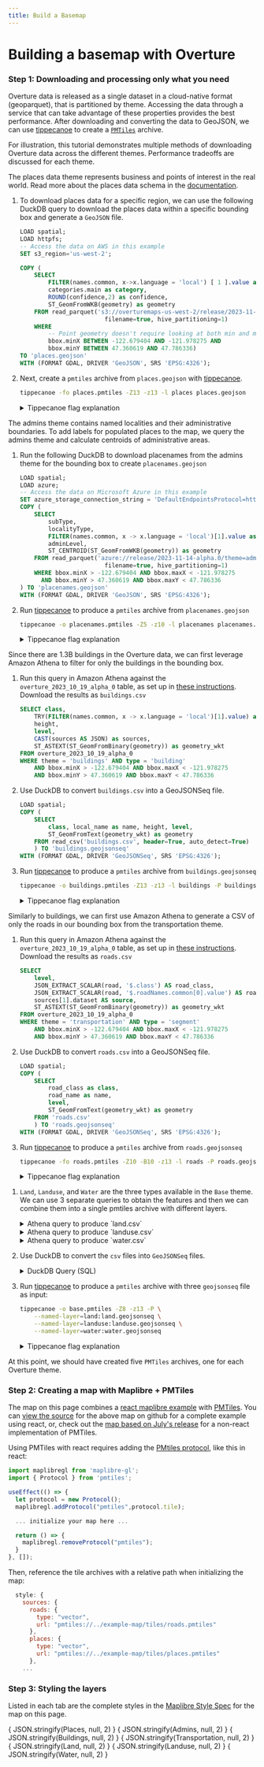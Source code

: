```yaml
---
title: Build a Basemap
---
```



# Building a basemap with Overture

<Map></Map>

### Step 1: Downloading and processing only what you need

Overture data is released as a single dataset in a cloud-native format (geoparquet), that is partitioned by theme. Accessing the data through a service that can take advantage of these properties provides the best performance. After downloading and converting the data to GeoJSON, we can use [tippecanoe](https://github.com/felt/tippecanoe) to create a [`PMTiles`](https://github.com/protomaps/PMTiles) archive.

For illustration, this tutorial demonstrates multiple methods of downloading Overture data across the different themes. Performance tradeoffs are discussed for each theme.

<Tabs queryString="theme-data" >

<!-- Places  -->
<TabItem value="places" label="Places" default>

The places data theme represents business and points of interest in the real world. Read more about the places data schema in the [documentation](https://docs.overturemaps.org/reference/places/place).

1. To download places data for a specific region, we can use the following DuckDB query to download the places data within a specific bounding box and generate a `GeoJSON` file.

    ```sql
    LOAD spatial;
    LOAD httpfs;
    -- Access the data on AWS in this example
    SET s3_region='us-west-2';

    COPY (
        SELECT
            FILTER(names.common, x->x.language = 'local') [ 1 ].value as name,
            categories.main as category,
            ROUND(confidence,2) as confidence,
            ST_GeomFromWKB(geometry) as geometry
        FROM read_parquet('s3://overturemaps-us-west-2/release/2023-11-14-alpha.0/theme=places/type=*/*',
                            filename=true, hive_partitioning=1)
        WHERE
            -- Point geometry doesn't require looking at both min and max:
            bbox.minX BETWEEN -122.679404 AND -121.978275 AND
            bbox.minY BETWEEN 47.360619 AND 47.786336)
    TO 'places.geojson'
    WITH (FORMAT GDAL, DRIVER 'GeoJSON', SRS 'EPSG:4326');
    ```

2. Next, create a `pmtiles` archive from `places.geojson` with [tippecanoe](https://github.com/felt/tippecanoe).

    ```bash
    tippecanoe -fo places.pmtiles -Z13 -z13 -l places places.geojson
    ```

    <details><summary>Tippecanoe flag explanation</summary>

    - `-fo places.pmtiles` The output file will be places.pmtiles. It will be overwritten if it exists.
    - `-Z13` and `-z13` will produce a tileset starting at zoom 13 and going up to zoom 13 (only 1 zoom level).
    - `-l places` names the layer "places"

   </details>

</TabItem>

<!-- Placenames -->

<TabItem value="placenames" label="Placenames" default>
The admins theme contains named localities and their administrative boundaries. To add labels for populated places to the map, we query the admins theme and calculate centroids of administrative areas.

1. Run the following DuckDB to download placenames from the admins theme for the bounding box to create `placenames.geojson`

    ```sql
    LOAD spatial;
    LOAD azure;
    -- Access the data on Microsoft Azure in this example
    SET azure_storage_connection_string = 'DefaultEndpointsProtocol=https;AccountName=overturemapswestus2;AccountKey=;EndpointSuffix=core.windows.net';
    COPY (
        SELECT
            subType,
            localityType,
            FILTER(names.common, x -> x.language = 'local')[1].value as name,
            adminLevel,
            ST_CENTROID(ST_GeomFromWKB(geometry)) as geometry
        FROM read_parquet('azure://release/2023-11-14-alpha.0/theme=admins/type=locality/*',
                            filename=true, hive_partitioning=1)
        WHERE bbox.minX > -122.679404 AND bbox.maxX < -121.978275
          AND bbox.minY > 47.360619 AND bbox.maxY < 47.786336
    ) TO 'placenames.geojson'
    WITH (FORMAT GDAL, DRIVER 'GeoJSON', SRS 'EPSG:4326');
    ```

2. Run [tippecanoe](https://github.com/felt/tippecanoe) to produce a `pmtiles` archive from `placenames.geojson`

    ```bash
    tippecanoe -o placenames.pmtiles -Z5 -z10 -l placenames placenames.geojson
    ```

    <details><summary>Tippecanoe flag explanation</summary>

    - `-fo buildings.pmtiles` is our output file. It will be overwritten if it exists.
    - `-Z5` and `-z10` will produce a tileset starting at zoom 5 and going up to zoom 13.
    - `-l placenames` names the layer "placenames"

    </details>

</TabItem>

<!-- Buildings -->

<TabItem value="buildings" label="Buildings" default>

Since there are 1.3B buildings in the Overture data, we can first leverage Amazon Athena to filter for only the buildings in the bounding box.

1. Run this query in  Amazon Athena against the `overture_2023_10_19_alpha_0` table, as set up in [these instructions](https://github.com/OvertureMaps/data#accessing-overture-maps-data-1). Download the results as `buildings.csv`

    ```sql
    SELECT class,
        TRY(FILTER(names.common, x -> x.language = 'local')[1].value) as local_name,
        height,
        level,
        CAST(sources AS JSON) as sources,
        ST_ASTEXT(ST_GeomFromBinary(geometry)) as geometry_wkt
    FROM overture_2023_10_19_alpha_0
    WHERE theme = 'buildings' AND type = 'building'
        AND bbox.minX > -122.679404 AND bbox.maxX < -121.978275
        AND bbox.minY > 47.360619 AND bbox.maxY < 47.786336
    ```

2. Use DuckDB to convert `buildings.csv` into a GeoJSONSeq file.

    ```sql
    LOAD spatial;
    COPY (
        SELECT
            class, local_name as name, height, level,
            ST_GeomFromText(geometry_wkt) as geometry
        FROM read_csv('buildings.csv', header=True, auto_detect=True)
        ) TO 'buildings.geojsonseq'
    WITH (FORMAT GDAL, DRIVER 'GeoJSONSeq', SRS 'EPSG:4326');
    ```

3. Run [tippecanoe](https://github.com/felt/tippecanoe) to produce a `pmtiles` archive from `buildings.geojsonseq`

    ```bash
    tippecanoe -o buildings.pmtiles -Z13 -z13 -l buildings -P buildings.geojsonseq
    ```

    <details><summary>Tippecanoe flag explanation</summary>

    - `-fo buildings.pmtiles` is our output file. It will be overwritten if it exists.
    - `-Z13` and `-z13` will produce a tileset starting at zoom 13 and going up to zoom 13 (so only 1 zoom level).
    - `-l buildings` names the layer "buildings"
    - `-P` allows tippecanoe to read the file in parallel. Since we created a GeoJSON sequence file instead of a single GeoJSON Feature Collection, tippecanoe can process the input data more efficiently.

    </details>

</TabItem>

<!-- Roads -->

<TabItem value="roads" label="Roads" default>
Similarly to buildings, we can first use Amazon Athena to generate a CSV of only the roads in our bounding box from the transportation theme.

1. Run this query in Amazon Athena against the `overture_2023_10_19_alpha_0` table, as set up in [these instructions](https://github.com/OvertureMaps/data#accessing-overture-maps-data-1). Download the results as `roads.csv`

    ```sql
    SELECT
        level,
        JSON_EXTRACT_SCALAR(road, '$.class') AS road_class,
        JSON_EXTRACT_SCALAR(road, '$.roadNames.common[0].value') AS road_name,
        sources[1].dataset AS source,
        ST_ASTEXT(ST_GeomFromBinary(geometry)) as geometry_wkt
    FROM overture_2023_10_19_alpha_0
    WHERE theme = 'transportation' AND type = 'segment'
        AND bbox.minX > -122.679404 AND bbox.maxX < -121.978275
        AND bbox.minY > 47.360619 AND bbox.maxY < 47.786336
    ```

2. Use DuckDB to convert `roads.csv` into a GeoJSONSeq file.

    ```sql
    LOAD spatial;
    COPY (
        SELECT
            road_class as class,
            road_name as name,
            level,
            ST_GeomFromText(geometry_wkt) as geometry
        FROM 'roads.csv'
        ) TO 'roads.geojsonseq'
    WITH (FORMAT GDAL, DRIVER 'GeoJSONSeq', SRS 'EPSG:4326');
    ```

3. Run [tippecanoe](https://github.com/felt/tippecanoe) to produce a `pmtiles` archive from `roads.geojsonseq`

    ```bash
    tippecanoe -fo roads.pmtiles -Z10 -B10 -z13 -l roads -P roads.geojsonseq
    ```

    <details><summary>Tippecanoe flag explanation</summary>

    - `-fo roads.pmtiles` is our output file. It will be overwritten if it exists.
    - `-Z10` and `-z13` will produce a tileset starting at zoom 10 and going up to zoom 13.
    - `-B10` will ensure that all featuers are present from zoom level 10.
    - `-l roads` names the layer "roads"
    - `-P` allows tippecanoe to read the file in parallel. Since we created a GeoJSON sequence file instead of a single GeoJSON Feature Collection, tippecanoe can process the input data more efficiently.

    </details>

</TabItem>



<TabItem value="base" label="Base (Land, Land Use & Water)" default>

1. `Land`, `Landuse`, and `Water` are the three types available in the `Base` theme. We can use 3 separate queries to obtain the features and then we can combine them into a single pmtiles archive with different layers.

    <details><summary>Athena query to produce `land.csv`</summary>

    ```sql
    SELECT subType,
    class,
    TRY(
        FILTER(names.common, x->x.language = 'local') [ 1 ].value
    ) as name,
    ST_ASTEXT(ST_GeomFromBinary(geometry)) as geometry_wkt
    FROM overture_2023_10_19_alpha_0
    WHERE theme = 'base'
        AND type IN 'land'
        AND ST_INTERSECTS(
            ST_ENVELOPE(
                ST_MULTIPOINT( ARRAY [
                    ST_POINT(-122.679404, 47.360619),
                    ST_POINT(-121.978275, 47.360619),
                    ST_POINT(-122.679404, 47.786336),
                    ST_POINT(-121.978275, 47.786336)
                ])
            ),
            ST_GeomFromBinary(geometry)
    )
    ```
    </details>

    <details><summary>Athena query to produce `landuse.csv`</summary>

     ```sql
     SELECT subType,
         class,
         surface,
         TRY(
             FILTER(names.common, x->x.language = 'local') [ 1 ].value
         ) as name,
         ST_ASTEXT(ST_GeomFromBinary(geometry)) as geometry_wkt
         FROM overture_2023_10_19_alpha_0
         WHERE theme = 'base'
             AND type = 'landuse'
             AND ST_INTERSECTS(
                 ST_ENVELOPE(
                     ST_MULTIPOINT( ARRAY [
                         ST_POINT(-122.679404, 47.360619),
                         ST_POINT(-121.978275, 47.360619),
                         ST_POINT(-122.679404, 47.786336),
                         ST_POINT(-121.978275, 47.786336)
                     ])
                 ),
                 ST_GeomFromBinary(geometry)
         )
     ```
    </details>

    <details><summary>Athena query to produce `water.csv`</summary>

    ```sql
    SELECT subType,
        class,
        TRY(
            FILTER(names.common, x->x.language = 'local') [ 1 ].value
        ) as name,
        ST_ASTEXT(ST_GeomFromBinary(geometry)) as geometry_wkt
    FROM overture_2023_10_19_alpha_0
    WHERE theme = 'base'
        AND subType in ('ocean', 'lake', 'pond', 'reservoir', 'river', 'stream', 'water', 'canal')
        AND ST_INTERSECTS(
                ST_ENVELOPE(
                    ST_MULTIPOINT( ARRAY [
                        ST_POINT(-122.679404, 47.360619),
                        ST_POINT(-121.978275, 47.360619),
                        ST_POINT(-122.679404, 47.786336),
                        ST_POINT(-121.978275, 47.786336)
                    ])
                ),
                ST_GeomFromBinary(geometry)
        )
    ```
    </details>

2. Use DuckDB to convert the `csv` files into `GeoJSONSeq` files.

    <details><summary>DuckDB Query (SQL)</summary>

    ```sql
    LOAD SPATIAL;
      -- Land
      COPY
       (
          SELECT
              subtype, class, name,
              ST_GeomFromText(geometry_wkt) as geometry
          FROM read_csv('land.csv', auto_detect=True, header=True)
          ) TO 'land.geojsonseq'
      WITH (FORMAT GDAL, DRIVER 'GeoJSONSeq', SRS 'EPSG:4326');
      -- LandUse
      COPY (
          SELECT
              subtype, class, name, surface,
              ST_GeomFromText(geometry_wkt) as geometry
          FROM read_csv('landuse.csv', auto_detect=True, header=True)
          ) TO 'landuse.geojsonseq'
      WITH (FORMAT GDAL, DRIVER 'GeoJSONSeq', SRS 'EPSG:4326');
      -- Water
      COPY (
          SELECT
              subtype, class, name,
              ST_GeomFromText(geometry_wkt) as geometry
          FROM read_csv('water.csv', auto_detect=True, header=True)
          ) TO 'water.geojsonseq'
      WITH (FORMAT GDAL, DRIVER 'GeoJSONSeq', SRS 'EPSG:4326');
    ```
    </details>

3. Run [tippecanoe](https://github.com/felt/tippecanoe) to produce a `pmtiles` archive with three `geojsonseq` file as input:

    ```bash
    tippecanoe -o base.pmtiles -Z8 -z13 -P \
        --named-layer=land:land.geojsonseq \
        --named-layer=landuse:landuse.geojsonseq \
        --named-layer=water:water.geojsonseq
    ```

    <details><summary>Tippecanoe flag explanation</summary>

    - `-fo tiles/base.pmtiles` is our output file. It will be overwritten if it exists.
    - `-Z8` and `-z13` will produce a tileset starting at zoom 8 going up to zoom 13.
    - `--named-layer=land:land.geojsonseq` creates the `land` layer from the contents of `land.geojson` (and similarly for the other files)
    - `-P` allows tippecanoe to read the file in parallel. Since we created a GeoJSON sequence file instead of a single GeoJSON Feature Collection, tippecanoe can process the input data more efficiently.

    </details>

</TabItem>

</Tabs>

At this point, we should have created five `PMTiles` archives, one for each Overture theme.

### Step 2: Creating a map with Maplibre + PMTiles

The map on this page combines a [react maplibre example](https://docs.maptiler.com/react/maplibre-gl-js/how-to-use-maplibre-gl-js/) with [PMTiles](https://codesandbox.io/s/black-dream-oycvf2?file=/src/App.js). You can [view the source](https://github.com/OvertureMaps/how-to/tree/main/src/components/map.js) for the above map on github for a complete example using react, or, check out the [map based on July's release](https://labs.overturemaps.org/overture-with-daylight) for a non-react implementation of PMTiles.

Using PMTiles with react requires adding the [PMtiles protocol](https://docs.protomaps.com/pmtiles/maplibre), like this in react:

```javascript
import maplibregl from 'maplibre-gl';
import { Protocol } from 'pmtiles';

useEffect(() => {
  let protocol = new Protocol();
  maplibregl.addProtocol("pmtiles",protocol.tile);

  ... initialize your map here ...

  return () => {
    maplibregl.removeProtocol("pmtiles");
  }
}, []);
```

Then, reference the tile archives with a relative path when initializing the map:

```javascript
  style: {
    sources: {
      roads: {
        type: "vector",
        url: "pmtiles://../example-map/tiles/roads.pmtiles"
      },
      places: {
        type: "vector",
        url: "pmtiles://../example-map/tiles/places.pmtiles"
      },
    ...
```

### Step 3: Styling the layers
Listed in each tab are the complete styles in the [Maplibre Style Spec](https://maplibre.org/maplibre-style-spec/) for the map on this page.

<Tabs queryString="map-layer" >
<TabItem value="places" label="Places" default>
    <CodeBlock language="json">{ JSON.stringify(Places, null, 2) }</CodeBlock>
</TabItem>
<TabItem value="placenames" label="Placenames" default>
    <CodeBlock language="json">{ JSON.stringify(Admins, null, 2) }</CodeBlock>
</TabItem>
<TabItem value="buildings" label="Buildings" default>
    <CodeBlock language="json">{ JSON.stringify(Buildings, null, 2) }</CodeBlock>
</TabItem>
<TabItem value="roads" label="Roads" default>
    <CodeBlock language="json">{ JSON.stringify(Transportation, null, 2) }</CodeBlock>
</TabItem>
<TabItem value="land" label="Land" default>
    <CodeBlock language="json">{ JSON.stringify(Land, null, 2) }</CodeBlock>
</TabItem>
<TabItem value="landuse" label="Landuse" default>
    <CodeBlock language="json">{ JSON.stringify(Landuse, null, 2) }</CodeBlock>
</TabItem>
<TabItem value="water" label="Water" default>
    <CodeBlock language="json">{ JSON.stringify(Water, null, 2) }</CodeBlock>
</TabItem>
</Tabs>
